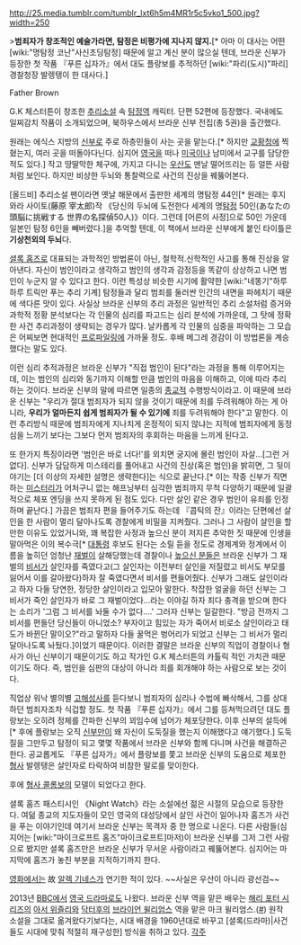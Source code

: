 http://25.media.tumblr.com/tumblr_lxt6h5m4MR1r5c5vko1_500.jpg?width=250

>'''범죄자가 창조적인 예술가라면, 탐정은 비평가에 지나지 않지.'''[* 아마 이 대사는 어떤 [wiki:"명탐정 코난"사신초딩탐정] 때문에 알고 계신 분이 많으실 텐데, 브라운 신부가 등장한 첫 작품 『푸른 십자가』에서 대도 플랑보를 추적하던 [wiki:"파리(도시)"파리] 경찰청장 발렝탱이 한 대사다.]

Father Brown

G.K 체스터튼이 창조한 [[추리소설]] 속 [[탐정]]역 캐릭터. 단편 52편에 등장했다. 국내에도 일찌감치 작품이 소개되었으며, 북하우스에서 브라운 신부 전집(총 5권)을 출간했다.

원래는 에식스 지방의 [[신부]]로 주로 하층민들이 사는 곳을 맡는다.[* 하지만 [[교황청]]에 찍혔는지, 여러 곳을 떠돌아다닌다. 심지어 [[영국]]을 떠나 [[미국]]이나 남미에서 교구를 담당한 적도 있다.] 작고 땅딸막한 체구에, 가지고 다니는 [[우산]]도 맨날 떨어뜨리는 등 얼뜬 사람처럼 보인다. 하지만 비상한 두뇌와 통찰력으로 사건의 진상을 꿰뚫어본다.

[올드비] 추리소설 팬이라면 옛날 해문에서 출판한 세계의 명탐정 44인[* 원래는 후지와라 사이토(藤原 宰太郎)작 《당신의 두뇌에 도전한다 세계의 명[[탐정]] 50인(あなたの頭脳に挑戦する 世界の名探偵50人)》이다. 그런데 [어른의 사정]으로 50인 가운데 일본인 탐정 6인을 빼버렸다.]을 추억할 텐데, 이 책에서 브라운 신부에게 붙인 타이틀은 '''기상천외의 두뇌'''다.

[[셜록 홈즈]]로 대표되는 과학적인 방법론이 아닌, 철학적.신학적인 사고를 통해 진상을 알아낸다. 자신이 범인이라고 생각하고 범인의 생각과 감정등을 똑같이 상상하고 나면 범인이 누군지 알 수 있다고 한다. 이런 특성상 비슷한 시기에 활약한 [wiki:"네똥기"하루하루 트릭만 푸는 추리 기계] 탐정들과 달리 범죄를 둘러싼 인간의 내면을 파헤치기 때문에 색다른 맛이 있다. 사실상 브라운 신부의 추리 과정은 일반적인 추리 소설처럼 증거와 과학적 정황 분석보다는 각 인물의 심리를 파고드는 심리 분석에 가까운데, 그 탓에 정확한 사건 추리과정이 생략되는 경우가 많다. 날카롭게 각 인물의 심중을 파악하는 그 모습은 어찌보면 현대적인 [[프로파일링]]에 가까울 정도. 후배 메그레 경감이 이 방법론을 계승했다는 말도 있다.

이런 심리 추적과정은 브라운 신부가 "직접 범인이 된다"라는 과정을 통해 이루어지는데, 이는 범인의 심리와 동기까지 이해할 만큼 범인의 마음을 이해하고, 이에 따라 추리하는 것이다. 브라운 신부의 말에 따르면 일종의 [[종교]]적 수행방식이라고. 이 때문에 브라운 신부는 "우리가 절대 범죄자가 되지 않을 것이기 때문에 죄를 두려워해야 하는 게 아니라, '''우리가 얼마든지 쉽게 범죄자가 될 수 있기에''' 죄를 두려워해야 한다"고 말한다. 이런 추리방식 때문에 범죄자에게 지나치게 온정적이 되지 않냐는 지적에 범죄자에게 동정심을 느끼기 보다는 그보다 먼저 범죄자의 후회하는 마음을 느끼게 된다고.

또 한가지 특징이라면 '범인은 바로 너다!'를 외치면 궁지에 몰린 범인이 자살…[그런 거 없다]. 신부가 담담하게 미스테리를 풀어내고 사건의 진상(혹은 범인)을 밝히면, 그 뒷이야기는 [더 이상의 자세한 설명은 생략한다]는 식으로 끝난다.[* 이는 작중 신부가 직면하는 [[미스터리]]가 어처구니 없는 해프닝부터 심각한 범죄까지 무척 다양하기 때문에 일괄적으로 체포 엔딩을 쓰지 못하게 된 점도 있다. 다만 살인 같은 경우 범인이 유죄를 인정하며 끝난다.] 가끔은 범죄자 편을 들어주기도 하는데 『콥틱의 잔』이라는 단편에선 살인을 한 사람이 멀리 달아나도록 경찰에게 비밀을 지켜줬다. 그러나 그 사람이 살인을 할 만한 이유도 있었거니와, 꽤 복잡한 사정과 높으신 분이 저지른 추악한 짓 때문에 인생을 말아먹은 이의 복수극[* [[대통령]] 후보도 된다는 소릴 듣을 정도로 경제계와 정계에서 이름을 높히던 엄청난 [[재벌]]이 살해당했는데 경찰이나 [[높으신 분들]]은 브라운 신부가 그 재벌의 [[비서]]가 살인자를 죽였다고(그 살인자는 이전부터 살인을 저질렀고 비서도 부모를 잃어서 이를 갈아왔다)하자 잘 죽였다면서 비서를 편들어줬다. 신부가 그래도 살인이라고 하자 다들 당연한, 정당한 살인이라고 입모아 말한다. 착잡한 얼굴을 하던 신부는 그 비서가 죽인 살인자가 바로 그 재벌이었다…라는 이야길 하자 죄다 충격을 받으며 한다는 소리가 '그럼 그 비서를 놔둘 수가 없다….' 그러자 신부는 일갈한다. "방금 전까지 그 비서를 편들던 당신들이 아니었소? 부자이고 힘있는 자가 죽어서 비로소 살인이라고 태도가 바뀐단 말이오?"라고 말하자 다들 꿀먹은 벙어리가 되었고 신부는 그 비서가 멀리 달아나도록 놔뒀다.]이었기 때문이다. 이러한 결말은 브라운 신부의 직업이 경찰이나 형사가 아닌 신부이기 때문이기도 하고 작가인 G.K 체스터튼의 카톨릭 적인 가치관 때문이기도 하다. 즉, 범인을 심판의 대상이 아니라 죄를 회개해야 하는 사람으로 보는 것이다. 

직업상 워낙 별의별 [[고해성사]]를 듣다보니 범죄자의 심리나 수법에 빠삭해서, 그를 상대하던 범죄자조차 식겁할 정도. 첫 작품 『푸른 십자가』에서 그를 등쳐먹으려던 대도 플랑보는 오히려 정체를 간파한 신부의 꾀임수에 넘어가 체포당한다. 이후 신부의 설득에[* 후에 플랑보는 오직 [[신부]]만이 왜 자신이 도둑질을 했는지 이해했다고 얘기했다.] 도둑질을 그만두고 탐정이 되고 몇몇 작품에서 브라운 신부와 함께 다니며 사건을 해결하곤 한다. 공교롭게도 『푸른 십자가』에서 플랑보를 쫓고 브라운 신부의 도움으로 체포한 [[형사]] 발렝탱은 살인자로 타락하여 비참한 말로를 맞이한다.

후에 [[형사 콜롬보]]의 모델이 되었다고 한다.

셜록 홈즈 패스티시인 《Night Watch》라는 소설에선 젊은 시절의 모습으로 등장한다. 여덞 종교의 지도자들이 모인 영국의 대성당에서 살인 사건이 일어나자 홈즈가 사건을 푸는 이야기인데 여기서 브라운 신부는 목격자 중 한 명으로 나온다. 다른 사람들(심지어는 [wiki:"마이크로프트 홈즈"마이크로프트]마저)이 브라운 신부를 그저 그런 사람으로 봤지만 셜록 홈즈만은 브라운 신부가 무서운 사람이라고 꿰뚫어본다. 심지어는 마지막에 홈즈가 놓친 부분을 지적하기까지 한다.

[[영화]]에서는 故 [[알렉 기네스]]가 연기한 적이 있다. ~~사실은 우산이 아니라 광선검~~

2013년 [[BBC]]에서 [[영국 드라마]]로도 나왔다. 브라운 신부 역을 맡은 배우는 [[해리 포터 시리즈]]의 [[아서 위즐리]]와 [[닥터후]]의 [[브라이언 윌리엄스]] 역을 맡은 마크 윌리엄스.([http://blog.naver.com/true7142/10158080779 #]) 원작 소설을 그대로 옮겨왔다기보다는, 시대 배경을 1960년대로 바꾸고 [셜록(드라마)|사건들도 시대에 맞춰 적절히 재구성한] 방식을 취하고 있다.
[[각주]]
